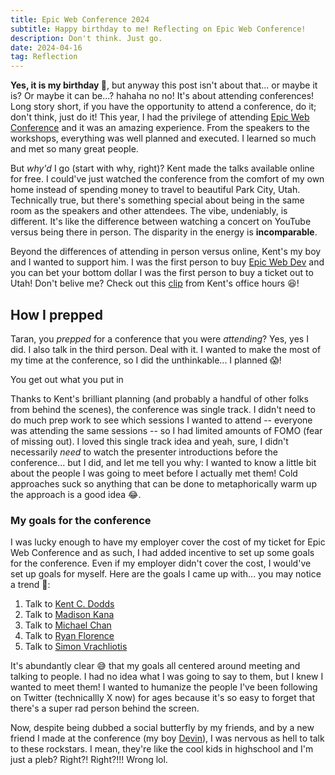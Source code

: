 ```yaml
---
title: Epic Web Conference 2024
subtitle: Happy birthday to me! Reflecting on Epic Web Conference!
description: Don't think. Just go.
date: 2024-04-16
tag: Reflection
---
```



<InlineImage
	containerClassName="mx-0 lg:mx-0"
	imgDivClassName="aspect-w-12 aspect-h-7"
	src="https://res.cloudinary.com/dinypqsgl/image/upload/v1713221071/blog/14-epic-conf/epic-web-conf_zj26uo.webp"
	alt="An image of a rocketship taking off!"
/>

**Yes, it is my birthday 🎈**, but anyway this post isn't about that... or maybe
it is? Or maybe it can be...? hahaha no no! It's about attending conferences!
Long story short, if you have the opportunity to attend a conference, do it;
don't think, just do it! This year, I had the privilege of attending
[Epic Web Conference](https://www.epicweb.dev/conf) and it was an amazing
experience. From the speakers to the workshops, everything was well planned and
executed. I learned so much and met so many great people.

But _why'd_ I go (start with why, right)? Kent made the talks available online
for free. I could've just watched the conference from the comfort of my own home
instead of spending money to travel to beautiful Park City, Utah. Technically
true, but there's something special about being in the same room as the speakers
and other attendees. The vibe, undeniably, is different. It's like the
difference between watching a concert on YouTube versus being there in person.
The disparity in the energy is **incomparable**.

Beyond the differences of attending in person versus online, Kent's my boy and I
wanted to support him. I was the first person to
buy&nbsp;[Epic Web Dev](https://www.epicweb.dev/buy) and you can bet your bottom
dollar I was the first person to buy a ticket out to Utah! Don't belive me?
Check out this&nbsp;[clip](https://youtu.be/URKySjEq5rk?t=462) from Kent's
office hours 😆!

## How I prepped

Taran, you _prepped_ for a conference that you were _attending_? Yes, yes I did.
I also talk in the third person. Deal with it. I wanted to make the most of my
time at the conference, so I did the unthinkable... I planned 😱!

<ShortQuote>You get out what you put in</ShortQuote>

Thanks to Kent's brilliant planning (and probably a handful of other folks from
behind the scenes), the conference was single track. I didn't need to do much
prep work to see which sessions I wanted to attend -- everyone was attending the
same sessions -- so I had limited amounts of FOMO (fear of missing out). I loved
this single track idea and yeah, sure, I didn't necessarily _need_ to watch the
presenter introductions before the conference... but I did, and let me tell you
why: I wanted to know a little bit about the people I was going to meet before I
actually met them! Cold approaches suck so anything that can be done to
metaphorically warm up the approach is a good idea 😂.

### My goals for the conference

I was lucky enough to have my employer cover the cost of my ticket for Epic Web
Conference and as such, I had added incentive to set up some goals for the
conference. Even if my employer didn't cover the cost, I would've set up goals
for myself. Here are the goals I came up with... you may notice a trend 🙈:

1. Talk to [Kent C. Dodds](https://twitter.com/kentcdodds)
2. Talk to [Madison Kana](https://twitter.com/Madisonkanna)
3. Talk to [Michael Chan](https://twitter.com/chantastic)
4. Talk to [Ryan Florence](https://twitter.com/ryanflorence)
5. Talk to [Simon Vrachliotis](https://twitter.com/simonswiss)

It's abundantly clear 😅 that my goals all centered around meeting and talking
to people. I had no idea what I was going to say to them, but I knew I wanted to
meet them! I wanted to humanize the people I've been following on Twitter
(technicallly X now) for ages because it's so easy to forget that there's a
super rad person behind the screen.

Now, despite being dubbed a social butterfly by my friends, and by a new friend
I made at the conference (my boy&nbsp;[Devin](https://twitter.com/deriegle)), I
was nervous as hell to talk to these rockstars. I mean, they're like the cool
kids in highschool and I'm just a pleb? Right?! Right?!!! Wrong lol.

<div className="relative w-full pb-[56%] md:w-[64%] md:pb-[36%]">
	<iframe
		data-src="https://giphy.com/embed/xT9KVuimKtly3zoJ0Y"
		width="100%"
		height="100%"
		frameBorder="0"
		style={{ position: 'absolute' }}
		className="lazy giphy-embed"
		allowFullScreen
	></iframe>
</div>
[ via GIPHY
](https://giphy.com/gifs/filmeditor-mean-girls-movie-xT9KVuimKtly3zoJ0Y)

That gif (and that's with a hard g) is a pretty accurate representation of how I
felt. However, framing meeting people at a conference in this way is a terrible
idea; _frame better, do better_! Thank God for Kent and his "you can sit with
us" attitude/t-shirt/sign. Seeing that sign reminded me that these people are
actually really sweet and approachable. They're not the cool kids in highschool,
they're the cool friends on Twitter that you've never met in person. Those
people and everyone else as the conference were
so&nbsp;[fetch](https://youtu.be/jjt9Qx9MBPk?t=22) 😏!

Also, and this is more of a me thing, something that helped me deal with my
nerves with being in a new place with new people (in the States where the Second
Amendment is a thing), was training some Brazilian Jiu Jitsu. I'm not saying
that I was going to use my BJJ skills on anyone at the conference, but getting
my sweat on with a BJJ class let me get a feel for the people of Park City. I
know this is a cliche, but
[I believe you really get to know someone after having fought them](https://youtu.be/lPRZE5gJ_Vs?t=109).
I got to _kinda_ know Park City after having a few sparring bouts with my boys
from BJJ Revolution Utah.

## My experience

The conference was amazing. I met so many cool people and learned so much.
That's it. That's the post. Make sure you come in 2025 😆.

### Everyone is a person

I met some of my heroes and "celebrities" in the web development space: Kent C.
Dodds, Una Kravets, Ryan Florence, Michael Chan, Theo. This was hella
intimidating at first. They were "somebodies" and I was a "nobody" -- or at
least that's what my anxiety had me thinking. But dude, and hear me out here...
intimidation is _so_ unnecessary when meeting people in or outside of industry!
Despite being "celebrities", they were all so easy to talk to. Hell, Kent upon
seeing me, gave me a big hug; it was so awesome 🙏🏽🤗!

And you might be thinking, "Taran, of course they're people... everyone is just
a person". But it's easy to forget that when the person you're speaking with is
influential in your field and whose opinion carries weight in the community.
But, again, they're just people. They're just like you and me. The things we
talked about ranged from thoughts on Design Systems and Storybook's place in the
ecosystem, red flags in dating profiles (you're not 5'11" Madison), my awesome
beard, and how amazing&nbsp;[inngest](https://www.inngest.com/) is as a solution
for dealing with async jobs and events (Jessy was a major hype man for this...
but I don't have his twitter handle 😕).

<BlockQuote author="Scott Fitzgerald, The Great Gatsby">
	And \[that's why\] I like large parties. They’re so intimate. At small parties
	there isn’t any privacy.
</BlockQuote>

Not only was it dope meeting my heroes, but it was awesome meeting new friends,
friends that weren't "famous"! I can't list everyone but if you're not listed
here, I think you're famous 😅! Some awesome folks I met and had great chats
with: Devin, Devon, Harmony, Stephanie, Jessy, Brad, and Brendan. Of those
folks, I am especially thankful for being able to build up a great rapport with
Devin. Over coffee, we got into the thick of things! Beyond just tech and our
place in the industry, we discussed things like raising a family, values and
morals, and the nature of the human condition; it was one of my favorite
conversations during my stay in Utah 😄.

### Workshops

If your budget allows for it, I defnitely suggest that you go and check them
out! Thankfully, the one I attended was free so there was no excuse to not
attend. I learned about&nbsp;[Sanity.io](https://www.sanity.io/) and its
combination with Hydrogen for setting up a storefront with Shopify. Don't expect
to pick up everything there is to learn about the technologies during a
workshop, but you'll get some **exposure** to something you can dig into later!

I never realized how _easy_ it was to get going with Shopify and creating my own
e-commerce store prior to this workshop. I'm not saying I'm going to quit my job
and start selling beard oil online (my
friend&nbsp;[Manjot](https://github.com/mannyv123) once thought we could do that
for a living 😂), but I'm one step closer to being _able_ to do that after that
workshop with&nbsp;[Simeon](https://twitter.com/simeonGriggs) and
[Knut](https://twitter.com/kmelve) 👀.

BTW, if you want to learn more about Sanity and Hydrogen, check out this
[learning article](https://www.sanity.io/learn/module/sanity-and-shopify-with-hydrogen/hydrogen-prerequisites)
created by my friends from Sanity; it may or may not be the same content we went
over during the workshop day 🧐.

### The Talks

**There was not a bad talk among the bunch**. The emcees were _damn_
great.&nbsp;[Madison](https://twitter.com/Madisonkanna)
and&nbsp;[Marc](https://twitter.com/marktechson) really set the tone and overall
vibe for the whole event. The playful banter between Marc and Madison was not
only hilarious, but it also helped to establish a totally friendly and welcoming
atmosphere. I messed up though and didn't get a picture with them 😢.

Kent's keynote set the spirit for the conference: He gave us examples of why the
web is great. The web is permissionless (I can deploy stuff anywhere and I don't
need to get "approval" from some governing body), the web doesn't break
(websites from 20 years ago still work 🤯!), and most importantly, the web is
you (us); a melting pot of ideas. It doesn't matter what you're using... there's
a place for you! Whether you're a PHP lambo dev or a plebian React dev, the web
has a place for you ❤️.

But okay, let's get into what I learned from the talks (otherwise my employer
isn't going to pay for me to go next year 😭). I'm not going to go into detail
about each talk, but I'll give you a high level overview of what I learned from
a few of them!

#### CSS and HTML

Una Kravets' talk on CSS and HTML was super informative. I learned so much about
the future (and present day) of CSS and HTML and how great the web platform has
gotten. One day in the near future, we'll be able to ship native select elements
that we can easily style (no more having to create div soup to get a nice
looking UI for selects)! Another thing from this talk which was dope was
[scroll driven animations](https://scroll-driven-animations.style/) I'm already
using it on my site for the progress bar in my blog posts! Moving away from JS
driven scroll events to CSS will help unblock the JS thread and improve the
performance of our sites! Native `popover's` have also kinda
[come our way...](https://developer.mozilla.org/en-US/docs/Web/HTML/Global_attributes/popover)
so dope; my brain melted.

```html:title=popover-example.html
<button
  popovertarget="my-popover"
  class="w-fit rounded bg-black px-4 py-2 font-bold text-white outline-dashed transition-all hover:bg-white hover:text-black hover:outline-1"
>
  Click me
</button>

<div
  popover
  class="h-1/2 w-1/2 items-center justify-center"
  id="my-popover"
>
  <div class="flex h-[90%] items-center justify-center">
    What's up friends!
  </div>
</div>

```

<Popover />

#### Accessibility and Web Dev

Another thing that I really enjoyed was
[Sandrina Pereira](https://twitter.com/a_sandrina_p)'s talk on Accessibility! My
big take away from her talk was:
`Every click is an interaction but not every interaction will be a click`.

When it comes to developing for the web, we need to make sure that we're
considering all users; not just the ones who can see or use a mouse. If game
devs can make something like `The Last of Us`
[accessible to blind players](https://www.gameaccessibilitynexus.com/blog/2024/01/16/the-last-of-us-part-ii-remastered-low-vision-review/#:~:text=Final%20Thoughts,adding%20what%20was%20left%20out.),
we can sure as Hell make our websites accessible for everyone 💪🏽 (or we can at
least try).

And if you're thinking "I already know how to make accessbile websites". Shut up
dude. Even Tanner Linsley, the creator of Tanstack \{Query,Router,Table\},
learned something new from Sandrina's talk! Namely, that the `aria-current`
attribute can be used to announce the current page in a
[navigation menu](https://github.com/TanStack/router/commit/430e8f1ff3501b856e1ea88053d30abb5e441fc0)

#### Local Development

[Alex](https://twitter.com/ralex1993) gave a talk on local development and how
we can almost sorta kinda but not really have a web app with data colocated with
the UI. Honestly, go check out this [website](https://localfirstweb.dev/) for
more information on this. I, unashamedly, need to rewatch his talk.{' '}

However, I did pick up some wisdom from this man, whilst waiting for our Ubers
in the hotel lobby. That is, "there are three elements to a talk; it can inform,
it can educate, and it can entertain; in \[Alex's\] experience, the most
entertaining talks are the most important". I'm gonna have to agree with him
here because some of the most talked about talks (try saying that 5 times fast)
were Ryan Florence's talk on `let vs const`
and&nbsp;[Jacob's](https://twitter.com/jacobmparis) talk on High Performance
CRUD apps. I seriously recommend that you go check them out (as well as the
other talks from the conf), once the recordings are avaialble.

### The Afterparty

Don't skip the mother trucking after party! It's so much fun and it'll help
solidify some of the relationships you helped create earlier on in the day. It's
super low pressure, everyone's just happy to be there, and if you're lucky,
there's fun games and karaoke!

I regret leaving as early as I did from the after party. Yes I was tired. Yes,
my social battery was running on empty. Yes, I missed home... but also, when is
the next time I'm gonna be in the same room as those wonderful folks again?
Probably not until next year... 😢.

<blockquote>
	https://twitter.com/kentcdodds/status/1778627096975425561
</blockquote>

## Closing Thoughts

My time in web dev is up in the air. AI might take over, I might switch out of
the industry, I might open up a hot dog stand? Who knows! However, I won't
forget the fun times I had at Epic Web Conf. I truly hope I get to go back next
year.

<InlineImage
	lazyLoadImage
	src="https://res.cloudinary.com/dinypqsgl/image/upload/v1713224430/blog/14-epic-conf/epic-conf-discord_yvygki.png"
	containerClassName="mx-0 lg:mx-0"
	imgDivClassName="aspect-w-12 aspect-h-7"
	alt="Discord screenshot of people saying they miss the conference"
/>

